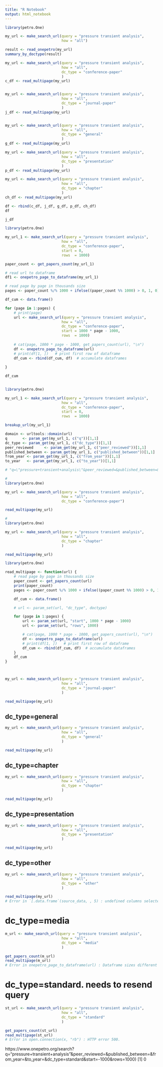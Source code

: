 ```yaml
---
title: "R Notebook"
output: html_notebook
---
```


```r
library(petro.One)

my_url <- make_search_url(query = "pressure transient analysis", 
                          how = "all")

result <- read_onepetro(my_url)
summary_by_doctype(result)

```

```r
my_url <- make_search_url(query = "pressure transient analysis", 
                          how = "all",
                          dc_type = "conference-paper"
                          )
c_df <- read_multipage(my_url)


my_url <- make_search_url(query = "pressure transient analysis", 
                          how = "all",
                          dc_type = "journal-paper"
                          )
j_df <- read_multipage(my_url)


my_url <- make_search_url(query = "pressure transient analysis", 
                          how = "all",
                          dc_type = "general"
                          )
g_df <- read_multipage(my_url)

my_url <- make_search_url(query = "pressure transient analysis", 
                          how = "all",
                          dc_type = "presentation"
                          )
p_df <- read_multipage(my_url)

my_url <- make_search_url(query = "pressure transient analysis", 
                          how = "all",
                          dc_type = "chapter"
                          )
ch_df <- read_multipage(my_url)

df <- rbind(c_df, j_df, g_df, p_df, ch_df)
df

```

```r

j_df
```






```r
library(petro.One)

my_url_1 <- make_search_url(query = "pressure transient analysis", 
                          how = "all", 
                          dc_type = "conference-paper",
                          start = 0,
                          rows  = 1000)

paper_count <- get_papers_count(my_url_1)
```

```r
# read url to dataframe
df1 <- onepetro_page_to_dataframe(my_url_1)
```

```r
# read page by page in thousands size
pages <- paper_count %/% 1000 + ifelse((paper_count %% 1000) > 0, 1, 0)

df_cum <- data.frame()

for (page in 1:pages) {
    # print(page)
    url <- make_search_url(query = "pressure transient analysis", 
                          how = "all", 
                          dc_type = "conference-paper",
                          start = 1000 * page - 1000,
                          rows  = 1000)
    
    # cat(page, 1000 * page - 1000, get_papers_count(url), "\n")
    df <- onepetro_page_to_dataframe(url)
    # print(df[1, ])   # print first row of dataframe
    df_cum <- rbind(df_cum, df)  # accumulate dataframes
    
}

df_cum
    
```


```r
library(petro.One)

my_url_1 <- make_search_url(query = "pressure transient analysis", 
                          how = "all", 
                          dc_type = "conference-paper",
                          start = 0,
                          rows  = 1000)

breakup_url(my_url_1)

```


```r
domain <- urltools::domain(url)
q       <- param_get(my_url_1, c("q"))[1,1]
dc_type <- param_get(my_url_1, c("dc_type"))[1,1]
peer_reviewed     <- param_get(my_url_1, c("peer_reviewed"))[1,1]
published_between <- param_get(my_url_1, c("published_between"))[1,1]
from_year <- param_get(my_url_1, c("from_year"))[1,1]
to_year   <- param_get(my_url_1, c("to_year"))[1,1]

# "q=\"pressure+transient+analysis\"&peer_reviewed=&published_between=&from_year=&to_year=&start=0&rows=1000&dc_type=conference-paper"
```




```r
# 
library(petro.One)

my_url <- make_search_url(query = "pressure transient analysis", 
                          how = "all", 
                          dc_type = "conference-paper")

read_multipage(my_url)
```

```r
# 
library(petro.One)

my_url <- make_search_url(query = "pressure transient analysis", 
                          how = "all",
                          dc_type = "chapter"
                          )

read_multipage(my_url)
```







```r
library(petro.One)

read_multipage <- function(url) {
    # read page by page in thousands size
    paper_count <- get_papers_count(url)
    print(paper_count)
    pages <- paper_count %/% 1000 + ifelse((paper_count %% 1000) > 0, 1, 0)

    df_cum <- data.frame()

    # url <- param_set(url, "dc_type", doctype)

    for (page in 1:pages) {
        url <- param_set(url, "start", 1000 * page - 1000)
        url <- param_set(url, "rows", 1000)

        # cat(page, 1000 * page - 1000, get_papers_count(url), "\n")
        df <- onepetro_page_to_dataframe(url)
        # print(df[1, ])   # print first row of dataframe
        df_cum <- rbind(df_cum, df)  # accumulate dataframes
    }
    df_cum
}



my_url <- make_search_url(query = "pressure transient analysis", 
                          how = "all",
                          dc_type = "journal-paper"
                          )

read_multipage(my_url)


```



## dc_type=general
```r

my_url <- make_search_url(query = "pressure transient analysis", 
                          how = "all",
                          dc_type = "general"
                          )

read_multipage(my_url)
```

## dc_type=chapter

```r

my_url <- make_search_url(query = "pressure transient analysis", 
                          how = "all",
                          dc_type = "chapter"
                          )

read_multipage(my_url)
```


## dc_type=presentation

```r
my_url <- make_search_url(query = "pressure transient analysis", 
                          how = "all",
                          dc_type = "presentation"
                          )

read_multipage(my_url)
```

## dc_type=other

```r
my_url <- make_search_url(query = "pressure transient analysis", 
                          how = "all",
                          dc_type = "other"
                          )

read_multipage(my_url)
# Error in `[.data.frame`(source_data, , 5) : undefined columns selected
```



# dc_type=media
```r
m_url <- make_search_url(query = "pressure transient analysis", 
                          how = "all",
                          dc_type = "media"
                          )

get_papers_count(m_url)
read_multipage(m_url)
# Error in onepetro_page_to_dataframe(url) : Dataframe sizes different
```


# dc_type=standard. needs to resend query
```r
st_url <- make_search_url(query = "pressure transient analysis", 
                          how = "all",
                          dc_type = "standard"
                          )

get_papers_count(st_url)
read_multipage(st_url)
# Error in open.connection(x, "rb") : HTTP error 500.
```


https://www.onepetro.org/search?q="pressure+transient+analysis"&peer_reviewed=&published_between=&from_year=&to_year=&dc_type=standard&start=-1000&rows=1000)
[1] 0




